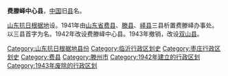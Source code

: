 '''费滕峄中心县'''，[[中国|中国]]旧[[县|县]]名。

[[山东抗日根据地|山东抗日根据地]]设。1941年由[[山东省|山东省]][[费县|费县]]、[[滕县|滕县]]、[[峄县|峄县]]三县析置费滕峄办事处。以三县首字为名。1942年改设费滕峄中心县。1943年撤销，改设[[双山县|双山县]]。 

{{中华民国大陆时期行政区划小作品}}
{{DEFAULTSORT:F}}
[[Category:山东抗日根据地县份|Category:山东抗日根据地县份]]
[[Category:临沂行政区划史|Category:临沂行政区划史]]
[[Category:枣庄行政区划史|Category:枣庄行政区划史]]
[[Category:费县|Category:费县]]
[[Category:滕州市|Category:滕州市]]
[[Category:1942年建立的行政区划|Category:1942年建立的行政区划]]
[[Category:1943年废除的行政区划|Category:1943年废除的行政区划]]